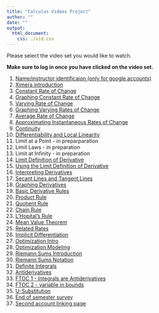 ```yaml
---
title: "Calculus Videos Project"
author: ""
date: ""
output:
  html_document:
    css: ./vid.css
---
```


Please select the video set you would like to watch.

**Make sure to log in once you have clicked on the video set.**

<!-- note: do not edit this html file directly -->

1. [Name/instructor identificaion (only for google accounts)](https://ximera.osu.edu/calcvids2019/google/login/google/page)
1. [Ximera introduction](https://ximera.osu.edu/calcvids2019/intro/intro)
1. [Constant Rate of Change](./croc)
1. [Graphing Constant Rate of Change](./graphingcroc)
1. [Varying Rate of Change](./incroc)
1. [Graphing Varying Rates of Change](./graphingincroc)
1. [Average Rate of Change](./aroc)
1. [Approximating Instantaneous Rates of Change](./approxiroc)
1. [Continuity](./continuity)
1. [Differentiability and Local Linearity](./locallin)
1. Limit at a Point - in preparparation
1. Limit Laws - in preparation
1. Limit at Infinity - in preparation
1. [Limit Definition of Derivative](./limitdef)
1. [Using the Limit Definition of Derivative](./usinglimit)
1. [Interpreting Derivatives](./interpretderiv)
1. [Secant Lines and Tangent Lines](./secanttangent)
1. [Graphing Derivatives](./graphingderiv)
1. [Basic Derivative Rules](./basicderivrules)
1. [Product Rule](./product)
1. [Quotient Rule](./quotient)
1. [Chain Rule](./chain)
1. [L'Hopital's Rule](./lhopital)
1. [Mean Value Theorem](./mvt)
1. [Related Rates](./relrates)
1. [Implicit Differentiation](./implicit)
1. [Optimization Intro](./optintro)
1. [Optimization Modeling](./optmodel2)
1. [Riemann Sums Introduction](./rsintro)
1. [Riemann Sums Notation](./rsnotation)
1. [Definite Integrals](./defint2)
1. [Antiderivatives](./antideriv)
1. [FTOC 1 - Integrals are Antiderivatives](./ftoc1)
1. [FTOC 2 - variable in bounds](./ftoc2)
1. [U-Substitution](./usub)
1. [End of semester survey](https://ximera.osu.edu/calcvids2019/survey/survey)
1. [Second account linking page](https://ximera.osu.edu/calcvids2019/secondaccount/second_account/secondaccount/secondaccount)
